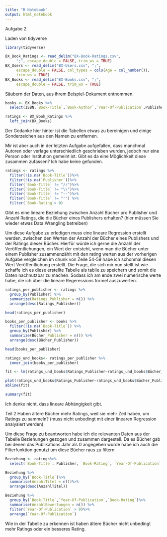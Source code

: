 ```yaml
---
title: "R Notebook"
output: html_notebook
---
```


Aufgabe 2

Laden von tidyverse
```r
library(tidyverse)
```
```r
BX_Book_Ratings <- read_delim("BX-Book-Ratings.csv", 
     ";", escape_double = FALSE, trim_ws = TRUE)
BX_Users <- read_delim("BX-Users.csv", ";", 
     escape_double = FALSE, col_types = cols(Age = col_number()), 
     trim_ws = TRUE)
BX_Books <- read_delim("BX-Books.csv", ";", 
     escape_double = FALSE, trim_ws = TRUE)
```

Säubern der Daten, aus ihrem Beispiel-Dokument entnommen.

```r
books <- BX_Books %>%
  select(ISBN,`Book-Title`,`Book-Author`,`Year-Of-Publication`,Publisher)
```


```r
ratings <- BX_Book_Ratings %>%
  left_join(BX_Books)
```

Der Gedanke hier hinter ist die Tabellen etwas zu bereinigen und einige Sonderzeichen aus den Namen zu entfernen.

Mir ist aber auch in der letzten Aufgabe aufgefallen, dass manchmal Autoren oder verlage unterschiedlich geschrieben wurden, jedoch nur eine Person oder Institution gemeint ist. Gibt es da eine Möglichkeit diese zusammen zufassen? Ich habe keine gefunden.
```r
ratings <- ratings %>%
  filter(!is.na(`Book-Title`))%>%
  filter(!is.na(`Publisher`))%>%
  filter(`Book-Title` != "//")%>%
  filter(`Book-Title` != "\\")%>%
  filter(`Book-Title` != "--")%>%
  filter(`Book-Title` != "'") %>%
  filter(`Book-Rating`> 0)

```

Gibt es eine lineare Beziehung zwischen Anzahl Bücher pro Publisher und Anzahl Ratings, die die Bücher eines Publishers erhalten? (hier müssen Sie wieder etwas Data Wrangling betreiben)


Um diese Aufgabe zu erledigen muss eine lineare Regression erstellt werden, zwischen den Werten der Anzahl der Bücher eines Publishers und der Ratings dieser Bücher. Hierfür würde ich gerne die Anzahl der Veröffentlichungen, ein Wert der entsteht, wenn man die Bücher unter einem Publisher zusammenzählt mit den rating werten aus der vorherigen Aufgabe vergleichen im chunk von Zeile 54-59 habe ich schonmal diesen Wert Veröffentlichung erstellt. Die Frage, die sich mir nun stellt ist wie schaffe ich es diese erstellte Tabelle als tablle zu speichern und somit die Daten nachnutzbar zu machen. Sodass ich am ende zwei numerische werte habe, die ich über die lineare Regeressions formel auszuwerten.

```r
ratings_per_publisher <- ratings %>%
  group_by(Publisher) %>%
  summarize(Ratings_Publisher = n()) %>%
  arrange(desc(Ratings_Publisher))
```

```r
head(ratings_per_publisher)
```
```r
books_per_publisher <- books %>%
  filter(!is.na(`Book-Title`)) %>%
  group_by(Publisher) %>%
  summarize(Bücher_Publisher = n()) %>%
  arrange(desc(Bücher_Publisher))
```
```r
head(books_per_publisher)
```
```r
ratings_und_books<- ratings_per_publisher %>%
  inner_join(books_per_publisher)
```
```r
fit <- lm(ratings_und_books$Ratings_Publisher~ratings_und_books$Bücher_Publisher)
```
```r
plot(ratings_und_books$Ratings_Publisher~ratings_und_books$Bücher_Publisher)
abline(fit)
```
```r
summary(fit)
```
Ich denke nicht, dass lineare Abhängigkeit gibt.

Teil 2
Haben ältere Bücher mehr Ratings, weil sie mehr Zeit haben, um Ratings zu sammeln? (muss nicht unbedingt mit einer linearen Regression analysiert werden)

Um diese Frage zu beantworten habe ich die relevanten Daten aus der Tabelle Beziehungen gezogen und zusammen dargestell. Da es Bücher gab bei denen das Publikations Jahr als 0 angegeben wurde habe ich auch die Filterfunktion genutzt um diese Bücher raus zu filtern
```r
Beziehung <- ratings%>%
  select(`Book-Title`, Publisher, `Book-Rating`, `Year-Of-Publication`)

```

```r
Beziehung %>%
  group_by(`Book-Title`)%>%
  summarise(AnzahlTitel = n())%>%
  arrange(desc(AnzahlTitel))
```


```r
Beziehung %>%
  group_by(`Book-Title`,`Year-Of-Publication`,`Book-Rating`)%>%
  summarise(AnzahlBewertungen = n()) %>%
  filter(`Year-Of-Publication` > 0)%>%
  arrange(`Year-Of-Publication`)
```

Wie in der Tabelle zu erkennen ist haben ältere Bücher nicht unbedingt mehr Ratings oder ein besseres Rating.

